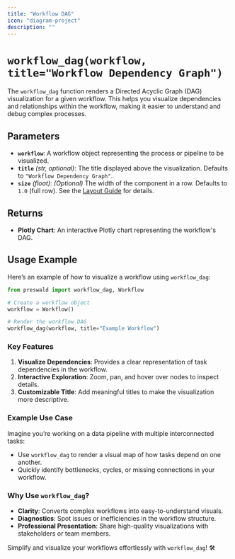 ```yaml
---
title: "Workflow DAG"
icon: "diagram-project"
description: ""
---
```


# `workflow_dag(workflow, title="Workflow Dependency Graph")`

The `workflow_dag` function renders a Directed Acyclic Graph (DAG) visualization for a given workflow. This helps you visualize dependencies and relationships within the workflow, making it easier to understand and debug complex processes.

## Parameters

- **`workflow`**: A workflow object representing the process or pipeline to be visualized.
- **`title`** _(str, optional)_: The title displayed above the visualization. Defaults to `"Workflow Dependency Graph"`.
- **`size`** _(float)_: _(Optional)_ The width of the component in a row. Defaults to `1.0` (full row). See the [Layout Guide](/layout/guide) for details.

## Returns

- **Plotly Chart**: An interactive Plotly chart representing the workflow's DAG.

## Usage Example

Here’s an example of how to visualize a workflow using `workflow_dag`:

```python
from preswald import workflow_dag, Workflow

# Create a workflow object
workflow = Workflow()

# Render the workflow DAG
workflow_dag(workflow, title="Example Workflow")
```

### Key Features

1. **Visualize Dependencies**: Provides a clear representation of task dependencies in the workflow.
2. **Interactive Exploration**: Zoom, pan, and hover over nodes to inspect details.
3. **Customizable Title**: Add meaningful titles to make the visualization more descriptive.

### Example Use Case

Imagine you’re working on a data pipeline with multiple interconnected tasks:

- Use `workflow_dag` to render a visual map of how tasks depend on one another.
- Quickly identify bottlenecks, cycles, or missing connections in your workflow.

### Why Use `workflow_dag`?

- **Clarity**: Converts complex workflows into easy-to-understand visuals.
- **Diagnostics**: Spot issues or inefficiencies in the workflow structure.
- **Professional Presentation**: Share high-quality visualizations with stakeholders or team members.

Simplify and visualize your workflows effortlessly with `workflow_dag`! 🛠️
